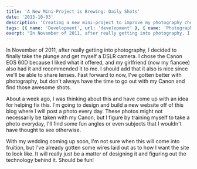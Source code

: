 ```yaml
---
title: 'A New Mini-Project is Brewing: Daily Shots'
date: '2013-10-03'
description: 'Creating a new mini-project to improve my photography chops.'
tags: [{ name: 'Development', url: 'development' }, { name: 'Photography', url: 'photography' }]
exerpt: "In November of 2011, after really getting into photography, I decided to finally take the plunge and get myself a DSLR camera. I chose the Canon EOS 60D because I liked what it offered, and my girlfriend (now my fiancee) also had it and recommended it to me. I should add that it also is nice since we'll be able to share lenses. Fast forward to now, I've gotten better with photography, but don't always have the time to go out with my Canon and find those awesome shots."
---
```


In November of 2011, after really getting into photography, I decided to finally take the plunge and get myself a DSLR camera. I chose the Canon EOS 60D because I liked what it offered, and my girlfriend (now my fiancee) also had it and recommended it to me. I should add that it also is nice since we'll be able to share lenses. Fast forward to now, I've gotten better with photography, but don't always have the time to go out with my Canon and find those awesome shots.

About a week ago, I was thinking about this and have come up with an idea for helping fix this. I'm going to design and build a new website off of this blog where I will post a photo every day. These photos might not necessarily be taken with my Canon, but I figure by training myself to take a photo everyday, I'll find some fun angles or even subjects that I wouldn't have thought to see otherwise.

With my wedding coming up soon, I'm not sure when this will come into fruition, but I've already gotten some wires laid out as to how I want the site to look like. It will really just be a matter of designing it and figuring out the technology behind it. Should be fun!
